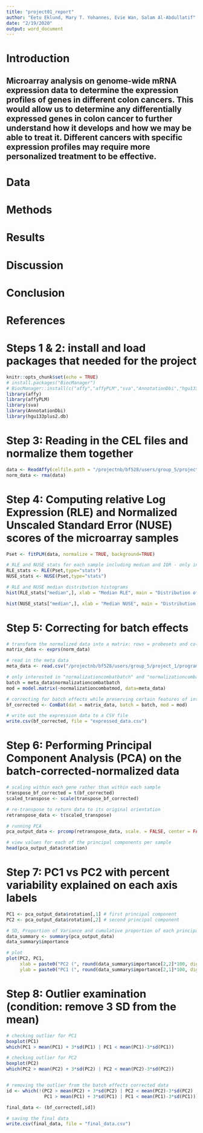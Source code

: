 ```yaml
---
title: "project01_report"
author: "Eetu Eklund, Mary T. Yohannes, Evie Wan, Salam Al-Abdullatif"
date: "2/19/2020"
output: word_document
---
```


# Introduction
## Microarray analysis on genome-wide mRNA expression data to determine the expression profiles of genes in different colon cancers. This would allow us to determine any differentially expressed genes in colon cancer to further understand how it develops and how we may be able to treat it. Different cancers with specific expression profiles may require more personalized treatment to be effective.

# Data

# Methods

# Results

# Discussion

# Conclusion

# References








# Steps 1 & 2: install and load packages that needed for the project 
```r
knitr::opts_chunk$set(echo = TRUE)
# install.packages("BiocManager")
# BiocManager::install(c("affy","affyPLM","sva","AnnotationDbi","hgu133plus2.db")
library(affy)
library(affyPLM)
library(sva)
library(AnnotationDbi)
library(hgu133plus2.db)
```

# Step 3: Reading in the CEL files and normalize them together 
```r
data <- ReadAffy(celfile.path = "/projectnb/bf528/users/group_5/project_1/samples/all_CELfiles")
norm_data <- rma(data)
```

# Step 4: Computing relative Log Expression (RLE) and Normalized Unscaled Standard Error (NUSE) scores of the microarray samples 
```r
Pset <- fitPLM(data, normalize = TRUE, background=TRUE)

# RLE and NUSE stats for each sample including median and IQR - only interested in the medians 
RLE_stats <- RLE(Pset,type="stats")
NUSE_stats <- NUSE(Pset,type="stats")

# RLE and NUSE median distribution histograms
hist(RLE_stats["median",], xlab = "Median RLE", main = "Distribution of Median RLE Scores") 

hist(NUSE_stats["median",], xlab = "Median NUSE", main = "Distribution of Median NUSE Scores")
```

# Step 5: Correcting for batch effects 
```r
# transform the normalized data into a matrix: rows = probesets and columns = samples
matrix_data <- exprs(norm_data)

# read in the meta data 
meta_data <- read.csv("/projectnb/bf528/users/group_5/project_1/programmer_Mary/mary_output_data/proj_metadata.csv")

# only interested in "normalizationcombatbatch" and "normalizationcombatmod"
batch = meta_data$normalizationcombatbatch
mod = model.matrix(~normalizationcombatmod, data=meta_data)  

# correcting for batch effects while preserving certain features of interest such as tumor and MMR status
bf_corrected <- ComBat(dat = matrix_data, batch = batch, mod = mod)

# write out the expression data to a CSV file
write.csv(bf_corrected, file = "expressed_data.csv")
```

# Step 6: Performing Principal Component Analysis (PCA) on the batch-corrected-normalized data
```r
# scaling within each gene rather than within each sample
transpose_bf_corrected = t(bf_corrected)
scaled_transpose <- scale(transpose_bf_corrected) 

# re-transpose to return data to its original orientation
retranspose_data <- t(scaled_transpose) 

# running PCA 
pca_output_data <- prcomp(retranspose_data, scale. = FALSE, center = FALSE)

# view values for each of the principal components per sample 
head(pca_output_data$rotation) 
```

# Step 7: PC1 vs PC2 with percent variability explained on each axis labels 
```r
PC1 <- pca_output_data$rotation[,1] # first principal component
PC2 <- pca_output_data$rotation[,2] # second principal component

# SD, Proportion of Variance and cumulative proportion of each principal component 
data_summary <- summary(pca_output_data)
data_summary$importance

# plot 
plot(PC2, PC1, 
     xlab = paste0("PC2 (", round(data_summary$importance[2,2]*100, digits = 2), "%)"),
     ylab = paste0("PC1 (", round(data_summary$importance[2,1]*100, digits = 2), "%)"))
```

# Step 8: Outlier examination (condition: remove 3 SD from the mean)
```r
# checking outlier for PC1
boxplot(PC1)
which(PC1 > mean(PC1) + 3*sd(PC1) | PC1 < mean(PC1)-3*sd(PC1))

# checking outlier for PC2
boxplot(PC2)
which(PC2 > mean(PC2) + 3*sd(PC2) | PC2 < mean(PC2)-3*sd(PC2)) 


# removing the outlier from the batch effects corrected data  
id <- which(!(PC2 > mean(PC2) + 3*sd(PC2) | PC2 < mean(PC2)-3*sd(PC2) |
              PC1 > mean(PC1) + 3*sd(PC1) | PC1 < mean(PC1)-3*sd(PC1)))

final_data <- (bf_corrected[,id])

# saving the final data 
write.csv(final_data, file = "final_data.csv")
```